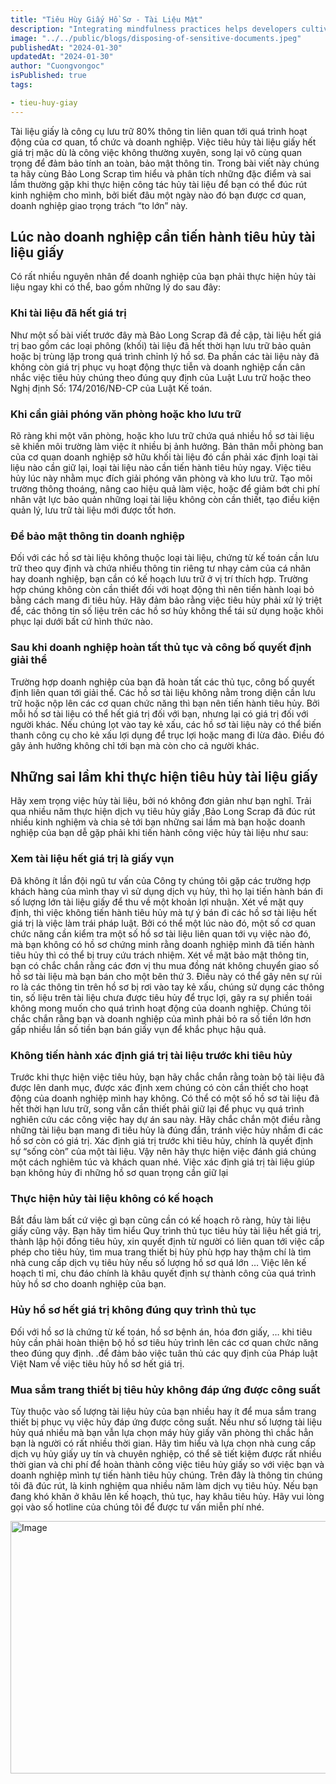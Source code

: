 ```yaml
---
title: "Tiêu Hùy Giấy Hồ Sơ - Tài Liệu Mật"
description: "Integrating mindfulness practices helps developers cultivate present-moment awareness, fostering focus, problem-solving, and work-life balance."
image: "../../public/blogs/disposing-of-sensitive-documents.jpeg"
publishedAt: "2024-01-30"
updatedAt: "2024-01-30"
author: "Cuongvongoc"
isPublished: true
tags:

- tieu-huy-giay
---
```

Tài liệu giấy là công cụ lưu trữ 80% thông tin liên quan tới quá trình hoạt động của cơ quan, tổ chức và doanh nghiệp. Việc tiêu hủy tài liệu giấy hết giá trị mặc dù là công việc không thường xuyên, song lại vô cùng quan trọng để đảm bảo tính an toàn, bảo mật thông tin. Trong bài viết này chúng ta hãy cùng Bảo Long Scrap tìm hiểu và phân tích những đặc điểm và sai lầm thường gặp khi thực hiện công tác hủy tài liệu để bạn có thể đúc rút kinh nghiệm cho mình, bởi biết đâu một ngày nào đó bạn được cơ quan, doanh nghiệp giao trọng trách “to lớn” này. 



## Lúc nào doanh nghiệp cần tiến hành tiêu hủy tài liệu giấy

Có rất nhiều nguyên nhân để doanh nghiệp của bạn phải thực hiện hủy tài liệu ngay khi có thể, bao gồm những lý do sau đây:
### Khi tài liệu đã hết giá trị

Như một số bài viết trước đây mà Bảo Long Scrap đã đề cập, tài liệu hết giá trị bao gồm các loại phông (khối) tài liệu đã hết thời hạn lưu trữ bảo quản hoặc bị trùng lặp trong quá trình chỉnh lý hồ sơ. Đa phần các tài liệu này đã không còn giá trị phục vụ hoạt động thực tiễn và doanh nghiệp cần cân nhắc việc tiêu hủy chúng theo đúng quy định của Luật Lưu trữ hoặc theo Nghị định Số: 174/2016/NĐ-CP của Luật Kế toán. 

### Khi cần giải phóng văn phòng hoặc kho lưu trữ

Rõ ràng khi một văn phòng, hoặc kho lưu trữ chứa quá nhiều hồ sơ tài liệu sẽ khiến môi trường làm việc ít nhiều bị ảnh hưởng.  Bản thân mỗi phòng ban của cơ quan doanh nghiệp sở hữu khối tài liệu đó cần phải xác định loại tài liệu nào cần giữ lại, loại tài liệu nào cần tiến hành tiêu hủy ngay. Việc tiêu hủy lúc này nhằm mục đích giải phóng văn phòng và kho lưu trữ. Tạo môi trường thông thoáng, nâng cao hiệu quả làm việc, hoặc để giảm bớt chi phí nhân vật lực bảo quản những loại tài liệu không còn cần thiết, tạo điều kiện quản lý, lưu trữ tài liệu mới được tốt hơn.

### Để bảo mật thông tin doanh nghiệp

Đối với các hồ sơ tài liệu không thuộc loại tài liệu, chứng từ kế toán cần lưu trữ theo quy định và chứa nhiều thông tin riêng tư nhạy cảm của cá nhân hay doanh nghiệp, bạn cần có kế hoạch lưu trữ ở vị trí thích hợp. Trường hợp chúng không còn cần thiết đối với hoạt động thì nên tiến hành loại bỏ bằng cách mang đi tiêu hủy. Hãy đảm bảo rằng việc tiêu hủy phải xử lý triệt để, các thông tin số liệu trên các hồ sơ hủy không thể tái sử dụng hoặc khôi phục lại dưới bất cứ hình thức nào. 

### Sau khi doanh nghiệp hoàn tất thủ tục và công bố quyết định giải thể
Trường hợp doanh nghiệp của bạn đã hoàn tất các thủ tục, công bố quyết định liên quan tới giải thể. Các hồ sơ tài liệu không nằm trong diện cần lưu trữ hoặc nộp lên các cơ quan chức năng thì bạn nên tiến hành tiêu hủy. Bởi mỗi hồ sơ tài liệu có thể hết giá trị đối với bạn, nhưng lại có giá trị đối với người khác. Nếu chúng lọt vào tay kẻ xấu, các hồ sơ tài liệu này có thể biến thanh công cụ cho kẻ xấu lợi dụng để trục lợi hoặc mang đi lừa đảo. Điều đó gây ảnh hưởng không chỉ tới bạn mà còn cho cả người khác. 

## Những sai lầm khi thực hiện tiêu hủy tài liệu giấy

Hãy xem trọng việc hủy tài liệu, bởi nó không đơn giản như bạn nghĩ. Trải qua nhiều năm thực hiện dịch vụ tiêu hủy giấy ,Bảo Long Scrap đã đúc rút nhiều kinh nghiệm và chia sẻ tới bạn những sai lầm mà bạn hoặc doanh nghiệp của bạn dễ gặp phải khi tiến hành công việc hủy tài liệu như sau:
### Xem tài liệu hết giá trị là giấy vụn
Đã không ít lần đội ngũ tư vấn của Công ty chúng tôi gặp các trường hợp khách hàng của mình thay vì sử dụng dịch vụ hủy, thì họ lại tiến hành bán đi số lượng lớn tài liệu giấy để thu về một khoản lợi nhuận. 
Xét về mặt quy định, thì việc không tiến hành tiêu hủy mà tự ý bán đi các hồ sơ tài liệu hết giá trị là việc làm trái pháp luật. Bởi có thể một lúc nào đó, một số cơ quan chức năng cần kiểm tra một số hồ sơ tài liệu liên quan tới vụ việc nào đó, mà bạn không có hồ sơ chứng minh rằng doanh nghiệp mình đã tiến hành tiêu hủy thì có thể bị truy cứu trách nhiệm.
Xét về mặt bảo mật thông tin, bạn có chắc chắn rằng các đơn vị thu mua đồng nát không chuyển giao số hồ sơ tài liệu mà bạn bán cho một bên thứ 3. Điều này có thể gây nên sự rủi ro là các thông tin trên hồ sơ bị rơi vào tay kẻ xấu, chúng sử dụng các thông tin, số liệu trên tài liệu chưa được tiêu hủy để trục lợi, gây ra sự phiền toái không mong muốn cho quá trình hoạt động của doanh nghiệp. Chúng tôi chắc chắn rằng bạn và doanh nghiệp của mình phải bỏ ra số tiền lớn hơn gấp nhiều lần số tiền bạn bán giấy vụn để khắc phục hậu quả. 

### Không tiến hành xác định giá trị tài liệu trước khi tiêu hủy
Trước khi thực hiện việc tiêu hủy, bạn hãy chắc chắn rằng toàn bộ tài liệu đã được lên danh mục, được xác định xem chúng có còn cần thiết cho hoạt động của doanh nghiệp mình hay không. Có thể có một số hồ sơ tài liệu đã hết thời hạn lưu trữ, song vẫn cần thiết phải giữ lại để phục vụ quá trình nghiên cứu các công việc hay dự án sau này. Hãy chắc chắn một điều rằng những tài liệu bạn mang đi tiêu hủy là đúng đắn, tránh việc hủy nhầm đi các hồ sơ còn có giá trị. 
Xác định giá trị trước khi tiêu hủy, chính là quyết định sự “sống còn” của một tài liệu. Vậy nên hãy thực hiện việc đánh giá chúng một cách nghiêm túc và khách quan nhé. 
Việc xác định giá trị tài liệu giúp bạn không hủy đi những hồ sơ quan trọng cần giữ lại

### Thực hiện hủy tài liệu không có kế hoạch
Bắt đầu làm bất cứ việc gì bạn cũng cần có kế hoạch rõ ràng, hủy tài liệu giấy cũng vậy. Bạn hãy tìm hiểu Quy trình thủ tục tiêu hủy tài liệu hết giá trị, thành lập hội đồng tiêu hủy, xin quyết định  từ người có liên quan tới việc cấp phép cho tiêu hủy, tìm mua trang thiết bị hủy phù hợp hay thậm chí là tìm nhà cung cấp dịch vụ tiêu hủy nếu số lượng hồ sơ quá lớn …
Việc lên kế hoạch tỉ mỉ, chu đáo chính là khâu quyết định sự thành công của quá trình hủy hồ sơ cho doanh nghiệp của bạn.

### Hủy hồ sơ hết giá trị không đúng quy trình thủ tục
Đối với hồ sơ là chứng từ kế toán, hồ sơ bệnh án, hóa đơn giấy, … khi tiêu hủy cần phải hoàn thiện bộ hồ sơ tiêu hủy trình lên các cơ quan chức năng theo đúng quy định. .để đảm bảo việc tuân thủ các quy định của Pháp luật Việt Nam về việc tiêu hủy hồ sơ hết giá trị. 

### Mua sắm trang thiết bị tiêu hủy không đáp ứng được công suất
Tùy thuộc vào số lượng tài liệu hủy của bạn nhiều hay ít để mua sắm trang thiết bị phục vụ việc hủy đáp ứng được công suất. Nếu như số lượng tài liệu hủy quá nhiều mà bạn vẫn lựa chọn máy hủy giấy văn phòng thì chắc hẳn bạn là người có rất nhiều thời gian. Hãy tìm hiểu và lựa chọn nhà cung cấp dịch vụ hủy giấy uy tín và chuyên nghiệp, có thể sẽ tiết kiệm được rất nhiều thời gian và chi phí để hoàn thành công việc tiêu hủy giấy so với việc bạn và doanh nghiệp mình tự tiến hành tiêu hủy chúng.
Trên đây là thông tin chúng tôi đã đúc rút, là kinh nghiệm qua nhiều năm làm dịch vụ tiêu hủy. Nếu bạn đang khó khăn ở khâu lên kế hoạch, thủ tục, hay khâu tiêu hủy. Hãy vui lòng gọi vào số hotline của chúng tôi để được tư vấn miễn phí nhé. 


<Image
  src="/blogs/c-d-x-PDX_a_82obo-unsplash.jpg"
  width="718"
  height="404"
  alt="Image"
  sizes="100vw"
/>

